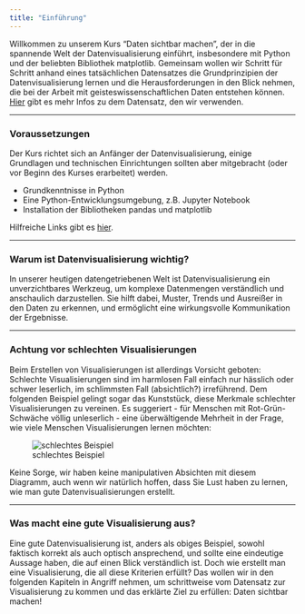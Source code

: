```yaml
---
title: "Einführung"
---
```


Willkommen zu unserem Kurs "Daten sichtbar machen", der in die spannende Welt der Datenvisualisierung einführt, insbesondere mit Python und der beliebten Bibliothek matplotlib. Gemeinsam wollen wir Schritt für Schritt anhand eines tatsächlichen Datensatzes die Grundprinzipien der Datenvisualisierung lernen und die Herausforderungen in den Blick nehmen, die bei der Arbeit mit geisteswissenschaftlichen Daten entstehen können. [Hier](datensatz.qmd) gibt es mehr Infos zu dem Datensatz, den wir verwenden. 

___ 
### Voraussetzungen 

Der Kurs richtet sich an Anfänger der Datenvisualisierung, einige Grundlagen und technischen Einrichtungen sollten aber mitgebracht (oder vor Beginn des Kurses erarbeitet) werden. 

- Grundkenntnisse in Python
- Eine Python-Entwicklungsumgebung, z.B. Jupyter Notebook 
- Installation der Bibliotheken pandas und matplotlib 

Hilfreiche Links gibt es [hier](quellen.qmd).

___ 
### Warum ist Datenvisualisierung wichtig? 

In unserer heutigen datengetriebenen Welt ist Datenvisualisierung ein unverzichtbares Werkzeug, um komplexe Datenmengen verständlich und anschaulich darzustellen. Sie hilft dabei, Muster, Trends und Ausreißer in den Daten zu erkennen, und ermöglicht eine wirkungsvolle Kommunikation der Ergebnisse. 

___ 
### Achtung vor schlechten Visualisierungen 

Beim Erstellen von Visualisierungen ist allerdings Vorsicht geboten: Schlechte Visualisierungen sind im harmlosen Fall einfach nur hässlich oder schwer leserlich, im schlimmsten Fall (absichtlich?) irreführend. Dem folgenden Beispiel gelingt sogar das Kunststück, diese Merkmale schlechter Visualisierungen zu vereinen. Es suggeriert - für Menschen mit Rot-Grün-Schwäche völlig unleserlich - eine überwältigende Mehrheit in der Frage, wie viele Menschen Visualisierungen lernen möchten: 

![schlechtes Beispiel](img/badPieChart.png)

Keine Sorge, wir haben keine manipulativen Absichten mit diesem Diagramm, auch wenn wir natürlich hoffen, dass Sie Lust haben zu lernen, wie man gute Datenvisualisierungen erstellt. 

___ 
### Was macht eine gute Visualisierung aus? 

Eine gute Datenvisualisierung ist, anders als obiges Beispiel, sowohl faktisch korrekt als auch optisch ansprechend, und sollte eine eindeutige Aussage haben, die auf einen Blick verständlich ist. Doch wie erstellt man eine Visualisierung, die all diese Kriterien erfüllt? Das wollen wir in den folgenden Kapiteln in Angriff nehmen, um schrittweise vom Datensatz zur Visualisierung zu kommen und das erklärte Ziel zu erfüllen: Daten sichtbar machen! 

